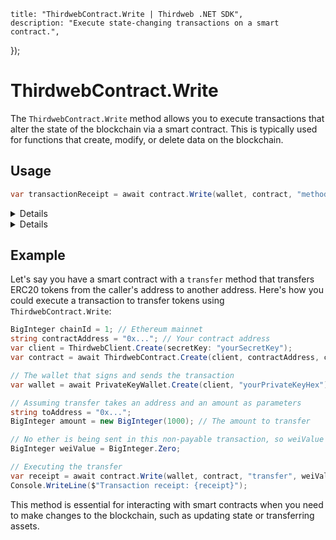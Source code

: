 
	title: "ThirdwebContract.Write | Thirdweb .NET SDK",
	description: "Execute state-changing transactions on a smart contract.",
});

# ThirdwebContract.Write

The `ThirdwebContract.Write` method allows you to execute transactions that alter the state of the blockchain via a smart contract. This is typically used for functions that create, modify, or delete data on the blockchain.

## Usage

```csharp
var transactionReceipt = await contract.Write(wallet, contract, "methodName", weiValue, parameters);
```

<Details summary="Parameters">

### wallet (required)

An instance of `IThirdwebWallet`. This represents the signer of the transaction, which can be any type of wallet provider.

### contract (required)

An instance of `ThirdwebContract`. Represents the smart contract you wish to interact with.

### methodName (required)

The name of the smart contract method you intend to call. Must be a `string`.

### weiValue (required)

The amount of Wei to send with payable transactions as a `BigInteger`. This is often set to 0 for methods that don't require sending Ether.

### parameters (optional)

The parameters to pass to the smart contract method, if any. Provide these as a comma-separated list after weiValue.

</Details>

<Details summary="Return Value">

### TransactionReceipt

Returns the transaction receipt as a `TransactionReceipt` object, which contains information about the executed transaction.

</Details>

## Example

Let's say you have a smart contract with a `transfer` method that transfers ERC20 tokens from the caller's address to another address. Here's how you could execute a transaction to transfer tokens using `ThirdwebContract.Write`:

```csharp
BigInteger chainId = 1; // Ethereum mainnet
string contractAddress = "0x..."; // Your contract address
var client = ThirdwebClient.Create(secretKey: "yourSecretKey");
var contract = await ThirdwebContract.Create(client, contractAddress, chainId);

// The wallet that signs and sends the transaction
var wallet = await PrivateKeyWallet.Create(client, "yourPrivateKeyHex");

// Assuming transfer takes an address and an amount as parameters
string toAddress = "0x...";
BigInteger amount = new BigInteger(1000); // The amount to transfer

// No ether is being sent in this non-payable transaction, so weiValue is 0
BigInteger weiValue = BigInteger.Zero;

// Executing the transfer
var receipt = await contract.Write(wallet, contract, "transfer", weiValue, toAddress, amount);
Console.WriteLine($"Transaction receipt: {receipt}");
```

This method is essential for interacting with smart contracts when you need to make changes to the blockchain, such as updating state or transferring assets.
